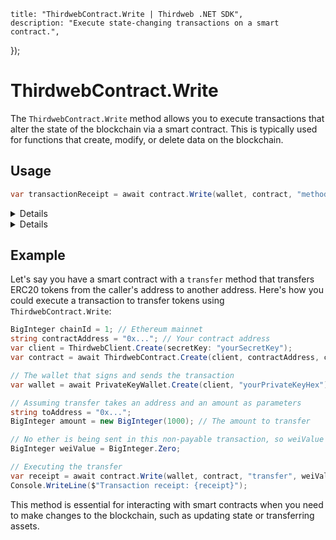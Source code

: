 
	title: "ThirdwebContract.Write | Thirdweb .NET SDK",
	description: "Execute state-changing transactions on a smart contract.",
});

# ThirdwebContract.Write

The `ThirdwebContract.Write` method allows you to execute transactions that alter the state of the blockchain via a smart contract. This is typically used for functions that create, modify, or delete data on the blockchain.

## Usage

```csharp
var transactionReceipt = await contract.Write(wallet, contract, "methodName", weiValue, parameters);
```

<Details summary="Parameters">

### wallet (required)

An instance of `IThirdwebWallet`. This represents the signer of the transaction, which can be any type of wallet provider.

### contract (required)

An instance of `ThirdwebContract`. Represents the smart contract you wish to interact with.

### methodName (required)

The name of the smart contract method you intend to call. Must be a `string`.

### weiValue (required)

The amount of Wei to send with payable transactions as a `BigInteger`. This is often set to 0 for methods that don't require sending Ether.

### parameters (optional)

The parameters to pass to the smart contract method, if any. Provide these as a comma-separated list after weiValue.

</Details>

<Details summary="Return Value">

### TransactionReceipt

Returns the transaction receipt as a `TransactionReceipt` object, which contains information about the executed transaction.

</Details>

## Example

Let's say you have a smart contract with a `transfer` method that transfers ERC20 tokens from the caller's address to another address. Here's how you could execute a transaction to transfer tokens using `ThirdwebContract.Write`:

```csharp
BigInteger chainId = 1; // Ethereum mainnet
string contractAddress = "0x..."; // Your contract address
var client = ThirdwebClient.Create(secretKey: "yourSecretKey");
var contract = await ThirdwebContract.Create(client, contractAddress, chainId);

// The wallet that signs and sends the transaction
var wallet = await PrivateKeyWallet.Create(client, "yourPrivateKeyHex");

// Assuming transfer takes an address and an amount as parameters
string toAddress = "0x...";
BigInteger amount = new BigInteger(1000); // The amount to transfer

// No ether is being sent in this non-payable transaction, so weiValue is 0
BigInteger weiValue = BigInteger.Zero;

// Executing the transfer
var receipt = await contract.Write(wallet, contract, "transfer", weiValue, toAddress, amount);
Console.WriteLine($"Transaction receipt: {receipt}");
```

This method is essential for interacting with smart contracts when you need to make changes to the blockchain, such as updating state or transferring assets.
